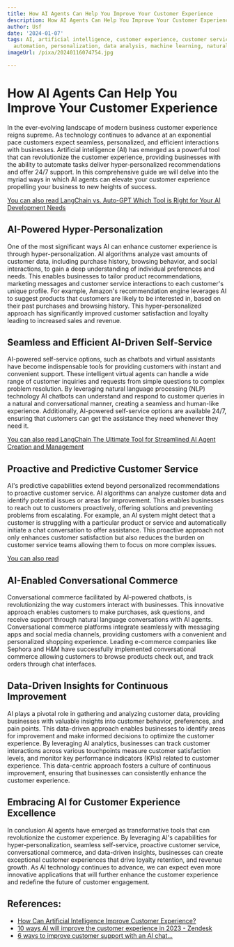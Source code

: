 ```yaml
---
title: How AI Agents Can Help You Improve Your Customer Experience
description: How AI Agents Can Help You Improve Your Customer Experience
author: Usf
date: '2024-01-07'
tags: AI, artificial intelligence, customer experience, customer service, chatbots,
  automation, personalization, data analysis, machine learning, natural language processing
imageUrl: /pixa/20240116074754.jpg

---
```

# How AI Agents Can Help You Improve Your Customer Experience

In  the ever-evolving landscape  of modern business customer experience reigns supreme. As technology continues to  advance at an  exponential pace customers expect seamless, personalized, and  efficient  interactions with businesses. Artificial intelligence (AI) has emerged as a powerful tool  that can revolutionize the customer experience, providing  businesses with the ability to automate tasks deliver hyper-personalized recommendations and  offer 24/7 support. In this comprehensive guide we will delve into  the myriad ways in which AI agents can elevate your customer experience propelling  your business to new heights of success.

[You can also read LangChain  vs. Auto-GPT Which Tool is Right  for Your AI Development Needs](LangChain%20vs.%20Auto-GPT%20Which%20Tool%20is%20Right%20for%20Your%20AI%20Development%20Needs)


## AI-Powered Hyper-Personalization

One of the most significant ways AI can enhance customer experience is  through  hyper-personalization. AI algorithms  analyze vast amounts of customer data, including purchase history, browsing behavior, and social interactions, to gain  a deep understanding of individual preferences and needs. This enables  businesses to tailor product recommendations, marketing messages and customer service interactions to each customer's unique profile. For example, Amazon's recommendation engine leverages AI to suggest products that  customers are likely to be interested in, based on their past purchases  and browsing history. This hyper-personalized approach has significantly improved customer satisfaction and loyalty  leading to increased sales and revenue.

## Seamless and Efficient AI-Driven Self-Service

AI-powered self-service options, such as chatbots and  virtual assistants have become indispensable tools for providing  customers  with instant and  convenient support. These intelligent  virtual agents can handle a wide range of customer inquiries and requests from simple questions to complex problem resolution. By leveraging natural language processing (NLP) technology AI  chatbots can understand and respond to customer queries in a natural  and conversational manner, creating a seamless and human-like experience. Additionally, AI-powered self-service options are available 24/7, ensuring that customers can get the assistance they need whenever they need it.

[You can also read LangChain The Ultimate Tool for Streamlined AI Agent Creation and Management](LangChain%20The%20Ultimate%20Tool%20for%20Streamlined%20AI%20Agent%20Creation%20and%20Management)


## Proactive  and Predictive Customer Service

AI's predictive capabilities extend  beyond personalized recommendations to proactive customer service.  AI algorithms can analyze customer data and  identify potential  issues  or areas for improvement. This enables businesses to reach out to customers proactively, offering solutions and preventing problems from escalating. For example, an  AI system  might detect that a customer is struggling with a particular product or service and automatically initiate a  chat conversation to offer  assistance. This proactive approach not  only enhances customer satisfaction but also reduces the burden on customer service teams allowing  them to focus on more complex issues.

[You can also read ]()


## AI-Enabled  Conversational Commerce

Conversational commerce  facilitated  by AI-powered chatbots, is revolutionizing the way customers interact  with businesses. This innovative approach enables customers  to make  purchases, ask questions, and receive support through natural language  conversations with AI agents. Conversational commerce platforms integrate seamlessly with  messaging apps and social media channels, providing customers with a convenient and personalized shopping experience. Leading e-commerce companies like  Sephora and H&M have  successfully implemented conversational commerce allowing customers to browse products check out, and track orders  through chat interfaces.

## Data-Driven Insights for Continuous Improvement

AI plays a pivotal role in gathering and analyzing  customer data, providing businesses with valuable  insights into customer behavior, preferences, and  pain points. This data-driven approach enables businesses to identify areas for improvement and make informed  decisions to optimize the customer experience. By leveraging AI analytics, businesses can track customer interactions across various touchpoints measure  customer satisfaction levels, and monitor key performance indicators (KPIs) related to customer experience. This  data-centric approach fosters a culture of continuous improvement, ensuring that businesses can consistently enhance the customer experience.

## Embracing AI for Customer Experience Excellence

In conclusion AI agents  have emerged  as transformative tools that can revolutionize the customer experience. By leveraging AI's capabilities for hyper-personalization, seamless self-service, proactive customer  service, conversational commerce, and data-driven insights, businesses can create exceptional  customer experiences that drive loyalty  retention, and revenue  growth. As AI technology continues to advance, we can expect even  more innovative applications that will  further enhance the customer experience and redefine the future  of customer engagement.

## References:
- [How Can Artificial Intelligence Improve Customer Experience?](https://pathmonk.com/artificial-intelligence-improve-customer-experience/)
- [10 ways AI will improve the customer experience in 2023 - Zendesk](https://www.zendesk.com/blog/ai-customer-experience/)
- [6 ways to improve customer support with an AI chat...](https://community.zoom.com/t5/Customer-Success-Forum/6-ways-to-improve-customer-support-with-an-AI-chatbot-platform/td-p/154487)
